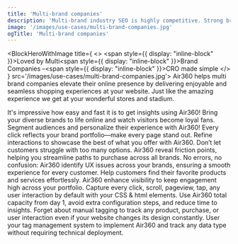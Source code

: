 ```yaml
---
title: 'Multi-brand companies'
description: 'Multi-brand industry SEO is highly competitive. Strong brands (including Google) dominate search results, with little room for inefficiencies.'
image: '/images/use-cases/multi-brand-companies.jpg'
ogTitle: 'Multi-brand companies'
---
```


<BlockHeroWithImage title={
    <>
      <span style={{ display: "inline-block" }}>Loved by Multi</span><span style={{ display: "inline-block" }}>Brand Companies –</span><span style={{ display: "inline-block" }}>CRO made simple</span>
    </>
  } src='/images/use-cases/multi-brand-companies.jpg'>
  Air360 helps multi brand companies elevate their online presence by delivering enjoyable and seamless shopping experiences at your website. Just like the amazing experience we get at your wonderful stores and stadium.
</BlockHeroWithImage>

<BlockTestimonial name='Aircaribes' src='/logo-brand/air-caraibes.svg'>
  It's impressive how easy and fast it is to get insights using Air360!
</BlockTestimonial>

<SlideFeature title='How does Air360 help multi brand companies?'>
  <Slide title='Create experiences that convert' src='/images/use-cases/slides/slide1.webp' shadow={false}>
    Bring your diverse brands to life online and watch visitors become loyal fans. Segment audiences and personalize their experience with Air360!
  </Slide>
  <Slide title='The best possible version of every page' src='/images/use-cases/slides/slide2.webp' shadow={false}>
    Every click reflects your brand portfolio—make every page stand out. Refine interactions to showcase the best of what you offer with Air360.
  </Slide>
  <Slide title='Simplify the buying experience' src='/images/use-cases/slides/slide3.webp' shadow={false}>
    Don’t let customers struggle with too many options. Air360 reveal friction points, helping you streamline paths to purchase across all brands.
  </Slide>
  <Slide title='Keep your site running smoothly' src='/images/use-cases/slides/slide4.webp' shadow={false}>
    No errors, no confusion: Air360 identify UX issues across your brands, ensuring a smooth experience for every customer.
  </Slide>
  <Slide title='Keep your customers happy' src='/images/use-cases/slides/slide5.webp' shadow={false}>
    Help customers find their favorite products and services effortlessly. Air360 enhance visibility to keep engagement high across your portfolio.
  </Slide>
</SlideFeature>

<GalleryBlocks title='Like Time Travel–But Easier!'>
  <Block title='Auto-Tracking' icon='robot-astromech' color='orange'>
    Capture every click, scroll, pageview, tap, any user interaction by default with your CSS & html elements.
  </Block>
  <Block title='Plug and Play' icon='bolt' color='purple'>
    Use Air360 total capacity from day 1, avoid extra configuration steps, and reduce time to insights.
  </Block>
  <Block title='Tagless' icon='tag' color='orange'>
    Forget about manual tagging to track any product, purchase, or user interaction even if your website changes its design constantly.
  </Block>
  <Block title='Codeless' icon='code' color='purple'>
    User your tag management system to implement Air360 and track any data type without requiring technical deployment.
  </Block>
</GalleryBlocks>

<BlockSection lp>
  <LaundryList lang="en" items={['Create experiences that convert', 'The best possible version of every page', 'Simplify the buying experience', 'Keep your site running smoothly', 'Keep your customers happy']} />
</BlockSection>

<BlockFeature title='Everything you need to create the best possible user experience'>
  <Feature name='Auto-tracking' icon='robot-astromech' />
  <Feature name='Custom data collection' icon='database' />
  <Feature name='No-code error detection' icon='message-exclamation' />
  <Feature name='Advanced segments' icon='square-kanban' />
  <Feature name='Funnel analysis' icon='filter-circle-dollar' />
  <Feature name='User journeys' icon='cart-shopping' />
  <Feature name='On-page analysis' icon='user-magnifying-glass' />
  <Feature name='Session replays' icon='clapperboard-play' />
</BlockFeature>

<BlockSection className='mb-15'>
  <IncreaseConversionWrapper />
</BlockSection>
